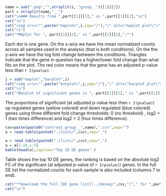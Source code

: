 

```r
name = sub(".png","",strsplit(i, "group__")[[1]][2])
part = strsplit(name,"__")
cat("\n### Results from ",part[[1]][1]," vs ",part[[1]][2],"\n")
cat("\n")
cat("<img src=\"",paste("maplots",i,sep="/"),"\" alt=\"maplot plot\">","\n",sep="")
cat("\n")
cat("*MAplot for ", part[[1]][1]," vs ",part[[1]][2],":*")
```
Each dot is one gene. On the x-axis we have the mean normalized counts across all samples used in the analysis (that is both conditions). On the the y-axis we have the log fold change between the conditions. Triangles indicate that the gene in question has a higher/lower fold change than what fits on the plot. The red color means that the gene has an adjusted p-value less than `r I(pvalue)`. 

```r
j = sub("maplot","barplot",i)
cat("<img src=\"",paste("barplots",j,sep="/"),"\" alt=\"barplot plot\">","\n",sep="")
cat("\n")
cat("*Barplot of significant genes in ", part[[1]][1]," vs ",part[[1]][2],":*")
``` 
The proportions of significant (at adjusted p-value less then `r I(pvalue)`) up regulated genes (yellow colored) and down regulated (blue colored) genes using three different fold change thresholds: 0 (no threshold) , log2 > 1 (two times difference) and log2 > 2 (four times difference).    


```r
csv=paste(paste0("contrast_group__",name),".csv",sep="")
a = read.table(paste0("./lists/",csv),sep=",")
```

```r
a = read.table(paste0("./lists/",csv),sep=",")
a = a[1:10,1:5]
kable(head(a),caption="Top 10 DE genes" )
```

Table shows the top 10 DE genes, the ranking is based on the absolute log2 FC of the significant (at adjusted p-value of `r I(pvalue)`) genes. 
In the full DE list the normalized counts for each sample is also included (columns 7 to end).


```r
cat("**Download the full [DE gene list](../deseq/",csv,")"," for ",part[[1]][1]," vs ",part[[1]][2], " here.**\n",sep="")
cat("\n")
```
